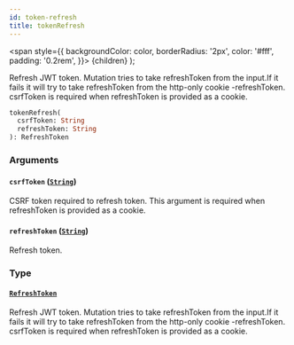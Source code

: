 ```yaml
---
id: token-refresh
title: tokenRefresh
---
```


<span
style={{
      backgroundColor: color,
      borderRadius: '2px',
      color: '#fff',
      padding: '0.2rem',
    }}>
{children}
</span>
);

Refresh JWT token. Mutation tries to take refreshToken from the input.If it fails it will try to take refreshToken from the http-only cookie -refreshToken. csrfToken is required when refreshToken is provided as a cookie.

```graphql
tokenRefresh(
  csrfToken: String
  refreshToken: String
): RefreshToken

```

### Arguments

#### `csrfToken` ([`String`](/api-reference/scalars/string.mdx))

CSRF token required to refresh token. This argument is required when refreshToken is provided as a cookie.

#### `refreshToken` ([`String`](/api-reference/scalars/string.mdx))

Refresh token.

### Type

#### [`RefreshToken`](/api-reference/objects/refresh-token.mdx)

Refresh JWT token. Mutation tries to take refreshToken from the input.If it fails it will try to take refreshToken from the http-only cookie -refreshToken. csrfToken is required when refreshToken is provided as a cookie.
